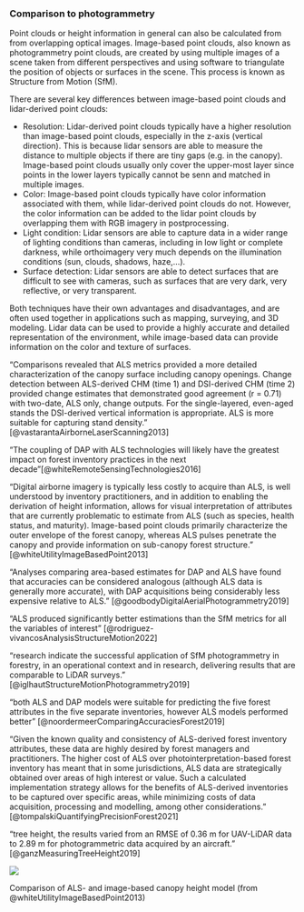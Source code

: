 
### Comparison to photogrammetry

Point clouds or height information in general can also be calculated from from overlapping optical images. Image-based point clouds, also known as photogrammetry point clouds, are created by using multiple images of a scene taken from different perspectives and using software to triangulate the position of objects or surfaces in the scene. This process is known as Structure from Motion (SfM).

There are several key differences between image-based point clouds and lidar-derived point clouds:

- Resolution: Lidar-derived point clouds typically have a higher resolution than image-based point clouds, especially in the z-axis (vertical direction). This is because lidar sensors are able to measure the distance to multiple objects if there are tiny gaps (e.g. in the canopy). Image-based point clouds usually only cover the upper-most layer since points in the lower layers typically cannot be senn and matched in multiple images. 
- Color: Image-based point clouds typically have color information associated with them, while lidar-derived point clouds do not. However, the color information can be added to the lidar point clouds by overlapping them with RGB imagery in postprocessing.
- Light condition: Lidar sensors are able to capture data in a wider range of lighting conditions than cameras, including in low light or complete darkness, while orthoimagery very much depends on the illumination conditions (sun, clouds, shadows, haze,...).
- Surface detection: Lidar sensors are able to detect surfaces that are difficult to see with cameras, such as surfaces that are very dark, very reflective, or very transparent.

Both techniques have their own advantages and disadvantages, and are often used together in applications such as mapping, surveying, and 3D modeling. Lidar data can be used to provide a highly accurate and detailed representation of the environment, while image-based data can provide information on the color and texture of surfaces. 

"Comparisons revealed that ALS metrics provided a more detailed characterization of the canopy surface including canopy openings. 
Change detection between ALS-derived CHM (time 1) and DSI-derived CHM (time 2) provided change estimates that demonstrated good agreement (r = 0.71) with two-date, ALS only, change outputs.
For the single-layered, even-aged stands the DSI-derived vertical information is appropriate.
ALS is more suitable for capturing stand density." [@vastarantaAirborneLaserScanning2013]

"The coupling of DAP with ALS technologies will likely have the greatest impact on forest inventory practices in the next decade"[@whiteRemoteSensingTechnologies2016]

"Digital airborne imagery is typically less costly to acquire than ALS, is well understood by inventory practitioners, and in addition to enabling the derivation of height information, allows for visual interpretation of attributes that are currently problematic to estimate from ALS (such as species, health status, and maturity). 
Image-based point clouds primarily characterize the outer envelope of the forest canopy, whereas ALS pulses penetrate the canopy and provide information on sub-canopy forest structure." [@whiteUtilityImageBasedPoint2013]

"Analyses comparing area-based estimates for DAP and ALS have found that accuracies can be considered analogous (although ALS data is generally more accurate), with DAP acquisitions being considerably less expensive relative to ALS." [@goodbodyDigitalAerialPhotogrammetry2019]

"ALS produced significantly better estimations than the SfM metrics for all the variables of interest" [@rodriguez-vivancosAnalysisStructureMotion2022]

"research indicate the successful application of SfM photogrammetry in forestry, in an operational context and in research, delivering results that are comparable to LiDAR surveys." [@iglhautStructureMotionPhotogrammetry2019]

"both ALS and DAP models were suitable for predicting the five forest attributes in the five separate inventories, however ALS models performed better" [@noordermeerComparingAccuraciesForest2019]

"Given the known quality and consistency of ALS-derived forest inventory attributes, these data are highly desired by forest managers and practitioners. The higher cost of ALS over photointerpretation-based forest inventory has meant that in some jurisdictions, ALS data are strategically obtained over areas of high interest or value. Such a calculated implementation strategy allows for the benefits of ALS-derived inventories to be captured over specific areas, while minimizing costs of data acquisition, processing and modelling, among other considerations." [@tompalskiQuantifyingPrecisionForest2021]

"tree height, the results varied from an RMSE of 0.36 m for UAV-LiDAR data to 2.89 m for photogrammetric data acquired by an aircraft." [@ganzMeasuringTreeHeight2019]

::: {#fig-photogrammetry-comparison}
![](https://pub.mdpi-res.com/forests/forests-04-00518/article_deploy/html/images/forests-04-00518-ag.png?1580953800)

Comparison of ALS- and image-based canopy height model (from @whiteUtilityImageBasedPoint2013)
:::
